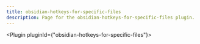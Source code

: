 ---
title: obsidian-hotkeys-for-specific-files
description: Page for the obsidian-hotkeys-for-specific-files plugin.
---


<Plugin pluginId={"obsidian-hotkeys-for-specific-files"}></Plugin>